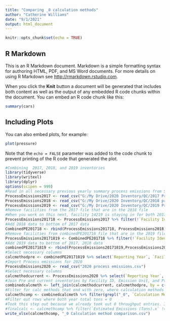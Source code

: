 ```yaml
---
title: "Comparing _0 calculation methods"
author: "Catherine Williams"
date: "9/1/2021"
output: html_document
---
```


```r
knitr::opts_chunk$set(echo = TRUE)
```

## R Markdown

This is an R Markdown document. Markdown is a simple formatting syntax for authoring HTML, PDF, and MS Word documents. For more details on using R Markdown see <http://rmarkdown.rstudio.com>.

When you click the **Knit** button a document will be generated that includes both content as well as the output of any embedded R code chunks within the document. You can embed an R code chunk like this:

```r
summary(cars)
```

## Including Plots

You can also embed plots, for example:

```r
plot(pressure)
```

Note that the `echo = FALSE` parameter was added to the code chunk to prevent printing of the R code that generated the plot.
```r
#Combining  2017, 2018, and 2019 inventories
library(tidyverse)
library(writexl)
library(dplyr)
options(scipen = 999)
#Read in all necessary previous yearly summary process emissions from SLEIS
ProcessEmissions2017 <- read_csv("G:/My Drive/2020 Inventory/QC/2017 Process Emissions.csv")
ProcessEmissions2018 <- read_csv("G:/My Drive/2020 Inventory/QC/2018 process Emissions.csv")
ProcessEmissions2019 <- read_csv("G:/My Drive/2020 Inventory/QC/2019 Process Emissions.csv")
#Remove facilities from the 2017 file that are in the 2018 file
#When you work on this next, facility 14219 is staying in for both 2017 and 2018
ProcessEmissions201718 <- ProcessEmissions2017 %>% filter(!`Facility Identifier` %in% unique(ProcessEmissions2018$`Facility Identifier`))
#Add 2018 data to bottom of 2017 data
CombinedPE201718 <- rbind(ProcessEmissions201718, ProcessEmissions2018)
#Remove facilities from combinedPE201718 file that are in the 2019 file
ProcessEmissions20171819 <- CombinedPE201718 %>% filter(!`Facility Identifier` %in% unique(ProcessEmissions2019$`Facility Identifier`))
#Add 2019 data to bottom of 2017, 2018 data
combinedPE20171819 <- rbind(ProcessEmissions20171819,ProcessEmissions2019) 
#Select necessary columns
calcmethodpre <- combinedPE20171819 %>% select(`Reporting Year`, `Facility Identifier`, `Emission Unit Identifier`, `Process Identifier`, `Throughput`:`Throughput Unit of Measure: Code`, `Pollutant: Code`, `Calculation Method: Code`, `Estimated Emissions (Tons)`)
#Import Process emissions for 2020
ProcessEmissions2020 <- read_csv("2020 process emissions.csv")
#Select necessary columns
calcmethodcurrent <- ProcessEmissions2020 %>% select(`Reporting Year`, `Facility Identifier`, `Emission Unit Identifier`, `Process Identifier`, `Throughput`:`Throughput Unit of Measure: Code`, `Pollutant: Code`:`Pollutant: Description`, `Calculation Method: Code`, `Estimated Emissions (Tons)`)
#Join Pre and current inventories by Facility ID, Emission Unit, and Process ID
combinedcalcmeth <- left_join(calcmethodcurrent, calcmethodpre, by = c("Facility Identifier", "Emission Unit Identifier", "Process Identifier", "Pollutant: Code"))
#Filter for calc methods that end with zero, where calculation methods match between years, and filter out 0 throughput
calcmethcomp <- combinedcalcmeth %>% filter(grepl("_0", `Calculation Method: Code.x`)) %>% filter(`Calculation Method: Code.x` == `Calculation Method: Code.y`) %>% filter(`Estimated Emissions (Tons).x` == `Estimated Emissions (Tons).y`) %>% filter(`Throughput.x` > "0") 
#Filter out rows where both year total tons = 0
#Took this step out because we already took out 0 throughput entries. If facility is reporting 0 tons for a non-0 throughput, it is probably worth checking to see if the tonnage should be more than 0.
#finalcalc <- calcmethcomp %>% filter(`Estimated Emissions (Tons).x` != "0" & `Estimated Emissions (Tons).y` != "0")
write_xlsx(calcmethcomp, "_0 Calculation method comparison.csv")
```
